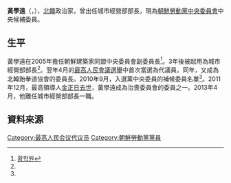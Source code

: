 {{noteTA
|G1=Country
|1=zh:北朝鮮; zh-cn:朝鲜; zh-tw:朝鮮; zh-hk:朝鮮; zh-sg:朝鲜;
}}

'''黃學遠'''（{{lang|ko|황학원}}，{{bd|?||||}}），[[北韓|北韓]]政治家，曾出任城市經營部部長，現為[[朝鮮勞動黨中央委員會|朝鮮勞動黨中央委員會]]中央候補委員。

==生平==
黃學遠在2005年擔任朝鮮建築家同盟中央委員會副委員長<ref name="chosun">[http://nk.chosun.com/bbs/list.html?table=bbs_11&idxno=5416&page=1&total=80&sc_area=C&sc_word=%C1%DF%BE%D3%C0%A7%BF%F8%C8%B8 황학원]</ref>。3年後被起用為城市經營部部長<ref name="chosun"/>。翌年4月的[[2009年朝鮮民主主義人民共和國最高人民會議選舉|最高人民會議選舉]]中首次當選為代議員。同年，又成為北韓跆拳道協會的委員長。2010年9月，入選黨中央委員的補候委員名單<ref name="chosun"/>。2011年12月，最高領導人[[金正日之死|金正日去世]]，黃學遠成為治喪委員會的委員之一。2013年4月，他離任城市經營部部長一職。

==資料來源==
{{reflist}}

[[Category:最高人民会议代议员|Category:最高人民会议代议员]]
[[Category:朝鮮勞動黨黨員|Category:朝鮮勞動黨黨員]]